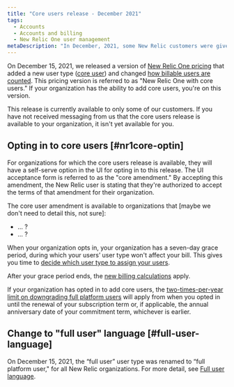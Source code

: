 ```yaml
---
title: "Core users release - December 2021"
tags:
  - Accounts
  - Accounts and billing
  - New Relic One user management
metaDescription: "In December, 2021, some New Relic customers were given access to a new user type: core users."
---
```


On December 15, 2021, we released a version of [New Relic One pricing](/docs/accounts/accounts-billing/new-relic-one-pricing-billing/new-relic-one-pricing-billing) that added a new user type ([core user](/docs/accounts/accounts-billing/new-relic-one-user-management/user-type)) and changed [how billable users are counted](/docs/accounts/accounts-billing/new-relic-one-pricing-billing/new-relic-one-pricing-billing#nr1-pricing-with-core). This pricing version is referred to as "New Relic One with core users." If your organization has the ability to add core users, you're on this version. 

This release is currently available to only some of our customers. If you have not received messaging from us that the core users release is available to your organization, it isn't yet available for you. 

## Opting in to core users [#nr1core-optin]

For organizations for which the core users release is available, they will have a self-serve option in the UI for opting in to this release. The UI acceptance form is referred to as the "core amendment." By accepting this amendment, the New Relic user is stating that they're authorized to accept the terms of that amendment for their organization. 

The core user amendment is available to organizations that [maybe we don't need to detail this, not sure]:
* ... ? 
* ... ? 

When your organization opts in, your organization has a seven-day grace period, during which your users’ user type won't affect your bill. This gives you time to [decide which user type to assign your users](/docs/accounts/accounts-billing/new-relic-one-user-management/user-type#choose-user-type). 

After your grace period ends, the [new billing calculations](/docs/accounts/accounts-billing/new-relic-one-pricing-billing/new-relic-one-pricing-billing#user-count) apply. 
 
If your organization has opted in to add core users, the [two-times-per-year limit on downgrading full platform users](#nr1core-downgrade-rules) will apply from when you opted in until the renewal of your subscription term or, if applicable, the annual anniversary date of your commitment term, whichever is earlier. 

## Change to "full user" language [#full-user-language]

On December 15, 2021, the “full user” user type was renamed to “full platform user," for all New Relic organizations. For more detail, see [Full user language](/docs/accounts/accounts-billing/new-relic-one-user-management/user-type#full-user-language).

